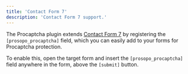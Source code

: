 ```yaml
---
title: 'Contact Form 7'
description: 'Contact Form 7 support.'
---
```


The Procaptcha plugin extends [Contact Form 7](https://wordpress.org/plugins/contact-form-7/) by registering the `[prosopo_procaptcha]` field, which you can easily add to your forms for Procaptcha protection.

To enable this, open the target form and insert the `[prosopo_procaptcha]` field anywhere in the form, above the `[submit]` button.
